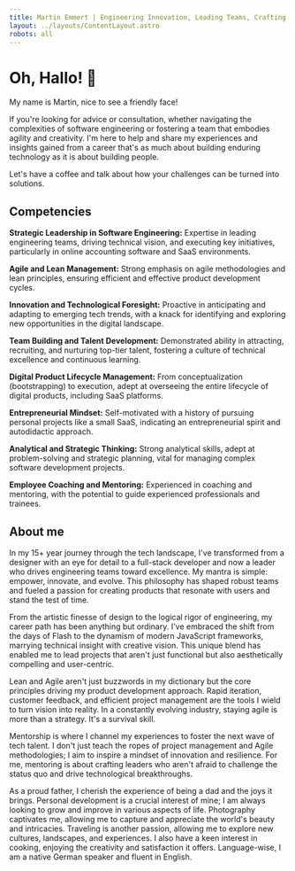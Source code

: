 ```yaml
---
title: Martin Emmert | Engineering Innovation, Leading Teams, Crafting the Future
layout: ../layouts/ContentLayout.astro
robots: all
---
```


# Oh, Hallo! 👋

My name is Martin, nice to see a friendly face!

If you're looking for advice or consultation, whether navigating the complexities of software engineering or fostering a
team that embodies agility and creativity. I'm here to help and share my experiences and insights gained from a career
that's as much about building enduring technology as it is about building people.

Let's have a coffee and talk about how your challenges can be turned into solutions.

## Competencies

**Strategic Leadership in Software Engineering:** Expertise in leading engineering teams, driving technical vision, and executing key initiatives, particularly in online accounting software and SaaS environments.

**Agile and Lean Management:** Strong emphasis on agile methodologies and lean principles, ensuring efficient and effective product development cycles.

**Innovation and Technological Foresight:** Proactive in anticipating and adapting to emerging tech trends, with a knack for identifying and exploring new opportunities in the digital landscape.

**Team Building and Talent Development:** Demonstrated ability in attracting, recruiting, and nurturing top-tier talent, fostering a culture of technical excellence and continuous learning.

**Digital Product Lifecycle Management:** From conceptualization (bootstrapping) to execution, adept at overseeing the entire lifecycle of digital products, including SaaS platforms.

**Entrepreneurial Mindset:** Self-motivated with a history of pursuing personal projects like a small SaaS, indicating an entrepreneurial spirit and autodidactic approach.

**Analytical and Strategic Thinking:** Strong analytical skills, adept at problem-solving and strategic planning, vital for managing complex software development projects.

**Employee Coaching and Mentoring:** Experienced in coaching and mentoring, with the potential to guide experienced professionals and trainees.

## About me

In my 15+ year journey through the tech landscape, I've transformed from a designer with an eye for detail to a full-stack developer and now a leader who drives engineering teams toward excellence. My mantra is simple: empower, innovate, and evolve. This philosophy has shaped robust teams and fueled a passion for creating products that resonate with users and stand the test of time.

From the artistic finesse of design to the logical rigor of engineering, my career path has been anything but ordinary. I've embraced the shift from the days of Flash to the dynamism of modern JavaScript frameworks, marrying technical insight with creative vision. This unique blend has enabled me to lead projects that aren't just functional but also aesthetically compelling and user-centric.

Lean and Agile aren't just buzzwords in my dictionary but the core principles driving my product development approach. Rapid iteration, customer feedback, and efficient project management are the tools I wield to turn vision into reality. In a constantly evolving industry, staying agile is more than a strategy. It's a survival skill.

Mentorship is where I channel my experiences to foster the next wave of tech talent. I don't just teach the ropes of project management and Agile methodologies; I aim to inspire a mindset of innovation and resilience. For me, mentoring is about crafting leaders who aren't afraid to challenge the status quo and drive technological breakthroughs.

As a proud father, I cherish the experience of being a dad and the joys it brings. Personal development is a crucial interest of mine; I am always looking to grow and improve in various aspects of life. Photography captivates me, allowing me to capture and appreciate the world's beauty and intricacies. Traveling is another passion, allowing me to explore new cultures, landscapes, and experiences. I also have a keen interest in cooking, enjoying the creativity and satisfaction it offers. Language-wise, I am a native German speaker and fluent in English.


